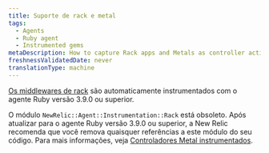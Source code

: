 ```yaml
---
title: Suporte de rack e metal
tags:
  - Agents
  - Ruby agent
  - Instrumented gems
metaDescription: How to capture Rack apps and Metals as controller actions in New Relic's Ruby agent.
freshnessValidatedDate: never
translationType: machine
---
```


[Os middlewares de rack](/docs/agents/ruby-agent/frameworks/rack-middlewares) são automaticamente instrumentados com o agente Ruby versão 3.9.0 ou superior.

O módulo `NewRelic::Agent::Instrumentation::Rack` está obsoleto. Após atualizar para o agente Ruby versão 3.9.0 ou superior, a New Relic recomenda que você remova quaisquer referências a este módulo do seu código. Para mais informações, veja [Controladores Metal instrumentados](/docs/agents/ruby-agent/frameworks/instrumenting-metal-controllers).